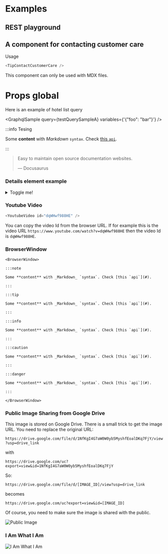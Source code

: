 
# Examples

## REST playground

<RestPlayground />

## A component for contacting customer care

<TipContactCustomerCare />

Usage

```js
<TipContactCustomerCare />
```

This component can only be used with MDX files.

# Props global

Here is an example of hotel list query

<GraphqlSample query={testQuerySampleA} variables={'{"foo": "bar"}'} />

:::info Tesing

Some **content** with _Markdown_ `syntax`. Check [this `api`](#).

:::

> Easy to maintain open source documentation websites.
>
> — Docusaurus

### Details element example

<details>
    <summary>Toggle me!</summary>
    <div>
        <div>This is the detailed content</div>
        <br/>
        <details>
            <summary>
                Nested toggle! Some surprise inside...
            </summary>
            <div>😲😲😲😲😲</div>
        </details>
    </div>
</details>

### Youtube Video

```js
<YoutubeVideo id="dqWHwf988HE" />
```

You can copy the video Id from the browser URL. If for example this is
the video URL `https://www.youtube.com/watch?v=dqWHwf988HE` then the video Id is `dqWHwf988HE`.

<YoutubeVideo id="dqWHwf988HE" />

### BrowserWindow

```mdx-code-block
<BrowserWindow>

:::note

Some **content** with _Markdown_ `syntax`. Check [this `api`](#).

:::

:::tip

Some **content** with _Markdown_ `syntax`. Check [this `api`](#).

:::

:::info

Some **content** with _Markdown_ `syntax`. Check [this `api`](#).

:::

:::caution

Some **content** with _Markdown_ `syntax`. Check [this `api`](#).

:::

:::danger

Some **content** with _Markdown_ `syntax`. Check [this `api`](#).

:::

</BrowserWindow>
```

### Public Image Sharing from Google Drive

This image is stored on Google Drive. There is a small trick to get the image URL. You need to replace the original URL:

`https://drive.google.com/file/d/1NfKgI4G7aW0W0yb5MyshfEoalDKq7FjY/view?usp=drive_link`

with

`https://drive.google.com/uc?export=view&id=1NfKgI4G7aW0W0yb5MyshfEoalDKq7FjY`

So:

`https://drive.google.com/file/d/[IMAGE_ID]/view?usp=drive_link`

becomes

`https://drive.google.com/uc?export=view&id=[IMAGE_ID]`

Of course, you need to make sure the image is shared with the public.

![Public Image](https://drive.google.com/uc?export=view&id=12KCTE3drVajTYyErwzyi65Wi_yrqR33h)

### I Am What I Am

![I Am What I Am](https://drive.google.com/uc?export=view&id=1NfKgI4G7aW0W0yb5MyshfEoalDKq7FjY)
